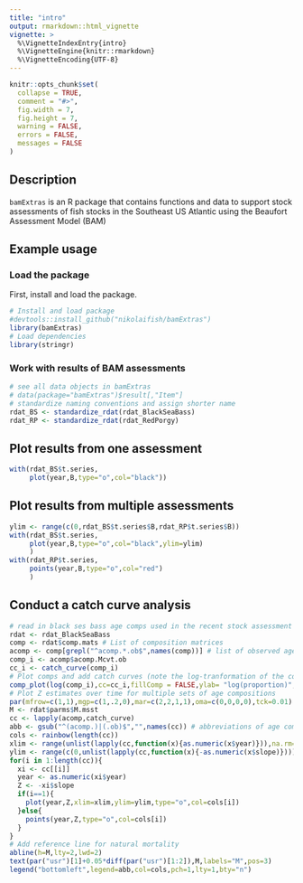 ```yaml
---
title: "intro"
output: rmarkdown::html_vignette
vignette: >
  %\VignetteIndexEntry{intro}
  %\VignetteEngine{knitr::rmarkdown}
  %\VignetteEncoding{UTF-8}
---
```


```r
knitr::opts_chunk$set(
  collapse = TRUE,
  comment = "#>",
  fig.width = 7,
  fig.height = 7,
  warning = FALSE,
  errors = FALSE,
  messages = FALSE
)
```

## Description

`bamExtras` is an R package that contains functions and data to support
stock assessments of fish stocks in the Southeast US Atlantic using the Beaufort
Assessment Model (BAM)

## Example usage

### Load the package

First, install and load the package. 

```r
# Install and load package
#devtools::install_github("nikolaifish/bamExtras")
library(bamExtras)
# Load dependencies
library(stringr)
```

### Work with results of BAM assessments

```r
# see all data objects in bamExtras
# data(package="bamExtras")$result[,"Item"]
# standardize naming conventions and assign shorter name
rdat_BS <- standardize_rdat(rdat_BlackSeaBass)
rdat_RP <- standardize_rdat(rdat_RedPorgy)
```

## Plot results from one assessment

```r
with(rdat_BS$t.series,
     plot(year,B,type="o",col="black"))
```

## Plot results from multiple assessments

```r
ylim <- range(c(0,rdat_BS$t.series$B,rdat_RP$t.series$B))
with(rdat_BS$t.series,
     plot(year,B,type="o",col="black",ylim=ylim)
     )
with(rdat_RP$t.series,
     points(year,B,type="o",col="red")
     )
```

## Conduct a catch curve analysis

```r
# read in black ses bass age comps used in the recent stock assessment
rdat <- rdat_BlackSeaBass
comp <- rdat$comp.mats # List of composition matrices
acomp <- comp[grepl("^acomp.*.ob$",names(comp))] # list of observed age composition matrices
comp_i <- acomp$acomp.Mcvt.ob
cc_i <- catch_curve(comp_i)
# Plot comps and add catch curves (note the log-tranformation of the composition data)
comp_plot(log(comp_i),cc=cc_i,fillComp = FALSE,ylab= "log(proportion)",xlab="age",title="black sea bass commercial handline catch curves")
# Plot Z estimates over time for multiple sets of age compositions
par(mfrow=c(1,1),mgp=c(1,.2,0),mar=c(2,2,1,1),oma=c(0,0,0,0),tck=0.01)
M <- rdat$parms$M.msst
cc <- lapply(acomp,catch_curve)
abb <- gsub("^(acomp.)|(.ob)$","",names(cc)) # abbreviations of age composition fleets
cols <- rainbow(length(cc))
xlim <- range(unlist(lapply(cc,function(x){as.numeric(x$year)})),na.rm=TRUE)
ylim <- range(c(0,unlist(lapply(cc,function(x){-as.numeric(x$slope)}))),na.rm=TRUE)
for(i in 1:length(cc)){
  xi <- cc[[i]]
  year <- as.numeric(xi$year)
  Z <- -xi$slope
  if(i==1){
    plot(year,Z,xlim=xlim,ylim=ylim,type="o",col=cols[i])
  }else{
    points(year,Z,type="o",col=cols[i])
  }
}
# Add reference line for natural mortality
abline(h=M,lty=2,lwd=2)
text(par("usr")[1]+0.05*diff(par("usr")[1:2]),M,labels="M",pos=3)
legend("bottomleft",legend=abb,col=cols,pch=1,lty=1,bty="n")
```
